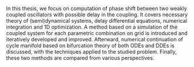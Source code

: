 In this thesis, we focus on computation of phase shift between two weakly coupled oscillators with possible delay in the coupling. It covers necessary theory of (semi)dynamical systems, delay differential equations, numerical integration and 1D optimization. A method based on a simulation of the coupled system for each parametric combination on grid is introduced and iteratively developed and improved. Afterward, numerical continuation of cycle manifold based on bifurcation theory of both ODEs and DDEs is discussed, with the techniques applied to the studied problem. Finally, these two methods are compared from various perspectives.